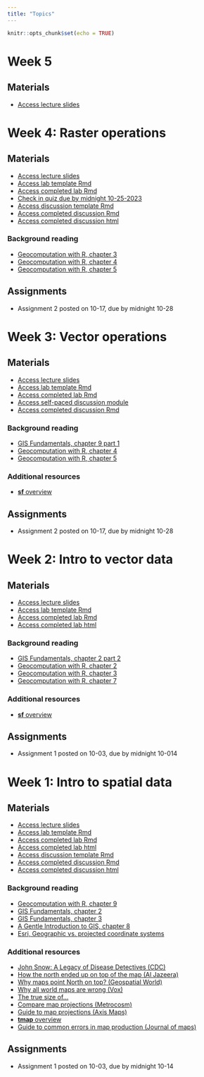 ```yaml
---
title: "Topics"
---
```


```r
knitr::opts_chunk$set(echo = TRUE)
```

# Week 5
## Materials
-   [Access lecture slides](lectures/week4.pdf) 
<!-- -   [Access discussion template Rmd](discussion/week5_skeleton.Rmd) -->


# Week 4: Raster operations
## Materials
-   [Access lecture slides](lectures/week4.pdf) 
-   [Access lab template Rmd](labs/week4-template.Rmd)
-   [Access completed lab Rmd](labs/week4.Rmd)
-   [Check in quiz due by midnight 10-25-2023](https://forms.gle/WrVEYtckwERWCnfz8)
-   [Access discussion template Rmd](discussion/week4_skeleton.Rmd)
-   [Access completed discussion Rmd](discussion/week4_discussion.Rmd)
-   [Access completed discussion html](discussion/week4_discussion.html)

### Background reading
-   [Geocomputation with R, chapter 3](https://geocompr.robinlovelace.net/attr.html)
-   [Geocomputation with R, chapter 4](https://geocompr.robinlovelace.net/spatial-operations.html)
-   [Geocomputation with R, chapter 5](https://geocompr.robinlovelace.net/geometry-operations.html)

## Assignments
-   Assignment 2 posted on 10-17, due by midnight 10-28

# Week 3: Vector operations
## Materials
-   [Access lecture slides](lectures/week3.pdf) 
-   [Access lab template Rmd](labs/week3-template.Rmd)
-   [Access completed lab Rmd](labs/week3.Rmd)
-   [Access self-paced discussion module](discussion/week3.swc)
-   [Access completed discussion Rmd](discussion/week3_discussion.Rmd)

### Background reading
-   [GIS Fundamentals, chapter 9 part 1](readings/Bolstad-chapter9-part1.pdf)
-   [Geocomputation with R, chapter 4](https://geocompr.robinlovelace.net/spatial-operations.html)
-   [Geocomputation with R, chapter 5](https://geocompr.robinlovelace.net/geometry-operations.html) 

### Additional resources 
-   [**sf** overview](https://r-spatial.github.io/sf/index.html) 

## Assignments
-   Assignment 2 posted on 10-17, due by midnight 10-28

# Week 2: Intro to vector data
## Materials
-   [Access lecture slides](lectures/week2.pdf) 
-   [Access lab template Rmd](labs/week2-template.Rmd)
-   [Access completed lab Rmd](labs/week2.Rmd)
-   [Access completed lab html](labs/week2.html)

### Background reading
-   [GIS Fundamentals, chapter 2 part 2](readings/Bolstad-chapter2-part2.pdf)
-   [Geocomputation with R, chapter 2](https://geocompr.robinlovelace.net/spatial-class.html)
-   [Geocomputation with R, chapter 3](https://geocompr.robinlovelace.net/attr.html) 
-   [Geocomputation with R, chapter 7](https://r.geocompx.org/reproj-geo-data)

### Additional resources 
-   [**sf** overview](https://r-spatial.github.io/sf/index.html) 

## Assignments
-   Assignment 1 posted on 10-03, due by midnight 10-014

# Week 1: Intro to spatial data
## Materials
-   [Access lecture slides](lectures/week1.pdf)
-   [Access lab template Rmd](labs/week1-template.Rmd)
-   [Access completed lab Rmd](labs/week1.Rmd)
-   [Access completed lab html](labs/week1.html)
-   [Access discussion template Rmd](discussion/week1_skeleton.Rmd)
-   [Access completed discussion Rmd](discussion/week1_discussion.Rmd)
-   [Access completed discussion html](discussion/week1_discussion.html)

### Background reading
-   [Geocomputation with R, chapter 9](https://geocompr.robinlovelace.net/adv-map.html)
-   [GIS Fundamentals, chapter 2](readings/Bolstad-chapter2-part1.pdf)
-   [GIS Fundamentals, chapter 3](readings/Bolstad-chapter3.pdf)
-   [A Gentle Introduction to GIS, chapter 8](https://docs.qgis.org/3.16/en/docs/gentle_gis_introduction/coordinate_reference_systems.html)
-   [Esri, Geographic vs. projected coordinate systems](https://www.esri.com/arcgis-blog/products/arcgis-pro/mapping/gcs_vs_pcs/#:~:text=What%20is%20the%20difference%20between,map%20or%20a%20computer%20screen.)

### Additional resources
-   [John Snow: A Legacy of Disease Detectives (CDC)](https://blogs.cdc.gov/publichealthmatters/2017/03/a-legacy-of-disease-detectives/)
-   [How the north ended up on top of the map (Al Jazeera)](http://america.aljazeera.com/opinions/2014/2/maps-cartographycolonialismnortheurocentricglobe.html)
-   [Why maps point North on top? (Geospatial World)](https://www.geospatialworld.net/blogs/why-maps-point-north-on-top/)
-   [Why all world maps are wrong (Vox)](https://www.youtube.com/watch?v=kIID5FDi2JQ&t=3s)
-   [The true size of...](https://www.thetruesize.com/#?borders=1~!MTc4MDE0MDY.MzM4MTc4*MzYwMDAwMDA(MA~!CONTIGUOUS_US*MTAwMjQwNzU.MjUwMjM1MTc(MTc1)MA~!IN*NTI2NDA1MQ.Nzg2MzQyMQ)Mg~!CN*OTkyMTY5Nw.NzMxNDcwNQ(MjI1)MQ)
-   [Compare map projections (Metrocosm)](http://metrocosm.com/compare-map-projections.html)
-   [Guide to map projections (Axis Maps)](https://www.axismaps.com/guide/map-projections)
-   [**tmap** overview](https://r-tmap.github.io/tmap-book/)
-   [Guide to common errors in map production (Journal of maps)](https://files.taylorandfrancis.com/TJOM-suppmaterial-quick-guide.pdf)

## Assignments
-   Assignment 1 posted on 10-03, due by midnight 10-14

<!-- # Week 10: Active remote sensing -->
<!-- ## Lecture -->
<!-- ### Class materials -->
<!-- -   [Access lecture slides](lectures/week10.pdf) -->

<!-- ### Lab -->
<!-- -   [Optional LiDAR lab from EarthLab](https://www.earthdatascience.org/courses/use-data-open-source-python/data-stories/what-is-lidar-data/explore-lidar-point-clouds-plasio/) -->

<!-- ### Background reading -->
<!-- -   [Remote Sensing of the Environment, chapter 9](readings/Jensen-chapter9.pdf)\ -->
<!-- -   [Introduction to Lidar Remote Sensing Data (EarthLab)](https://www.earthdatascience.org/courses/use-data-open-source-python/data-stories/what-is-lidar-data/)\ -->
<!-- -  [Introduction to Interpreting Digital RADAR Images (MicroImages Inc.)](readings/MicroImages-RADAR-tutorial.pdf)  -->


<!-- ## Assignments -->
<!-- -   Assignment 4 posted on 11-16, due by midnight 12-03 -->



<!-- # Week 9: Image classification -->
<!-- ## Lecture -->
<!-- ### Class materials -->
<!-- -   [Access lecture slides](lectures/week9.pdf) -->

<!-- ## Lab -->
<!-- ### Class materials -->
<!-- -   [Download data](https://drive.google.com/drive/folders/1ON8FbDqcTjg2PKHmNGgyN7odTqpOnXla?usp=sharing) -->
<!-- -   [Access lab Rmd](labs/week9.Rmd)\ -->
<!-- -   [Access lab html](labs/week9.html) -->

<!-- ## Assignments -->
<!-- -   Assignment 4 posted on 11-16, due by midnight 12-03 -->

<!-- # Week 8: Remote sensing of vegetation -->
<!-- ## Lecture -->
<!-- ### Class materials -->
<!-- -   [Access lecture slides](lectures/week8.pdf) -->

<!-- ## Lab -->
<!-- ### Class materials -->
<!-- -   [Download data](https://drive.google.com/file/d/1e9ZwWoC6kmqy5r7WtDOkabYa02jMx_sd/view?usp=sharing) -->
<!-- -   [Access lab outline Rmd](labs/week8-outline.Rmd) -->
<!-- -   [Access lab Rmd](labs/week8.Rmd) -->
<!-- -   [Access lab html](labs/week8.html)\ -->


<!-- ### Background reading -->
<!-- -   [Remote Sensing of the Environment, chapter 10](readings/Jensen-chapter10.pdf) -->

<!-- **Note:** expert panel on hyperspectral remote sensing on Monday -->

<!-- ## Assignments -->
<!-- -   Assignment 4 posted on 11-16, due by midnight 12-03 -->

<!-- # Week 7: RS data collection -->
<!-- ## Lecture -->
<!-- ### Monday -->
<!-- -   [Access lecture slides](lectures/week7.pdf) -->
<!-- -   [Access lab Rmd](labs/week5.Rmd) -->
<!-- -   [Access lab html](labs/week5.html)\ -->
<!-- -   [CHECK IN](https://forms.gle/ugih7kuJrhSTaQgQ7) -->

<!-- ### Wednesday -->
<!-- -   [Access lecture slides](lectures/week7-pt2.pdf) -->
<!-- -   [EOSDIS Worldview](https://worldview.earthdata.nasa.gov/?l=Reference_Labels_15m(hidden),Reference_Features_15m(hidden),Coastlines_15m,MODIS_Terra_SurfaceReflectance_Bands121,MODIS_Terra_CorrectedReflectance_Bands721,MODIS_Terra_CorrectedReflectance_Bands367&lg=true&l1=Reference_Labels_15m(hidden),Reference_Features_15m(hidden),Coastlines_15m,MODIS_Terra_CorrectedReflectance_TrueColor&lg1=true&ca=true&cv=39&t=2022-11-01-T22%3A42%3A21Z&t1=2022-11-01-T22%3A42%3A21Z) -->
<!-- -   [MODIS specifications](https://modis.gsfc.nasa.gov/about/specifications.php) -->
<!-- -   [CHECK IN](https://forms.gle/A928QG79MmUQtdzJ6) -->

<!-- ### Background reading -->
<!-- -   [Why is that forest red and cloud blue? (NASA Earth Observatory)](https://earthobservatory.nasa.gov/features/FalseColor) -->
<!-- -   [Remote Sensing of the Environment, chapter 1](readings/Jensen-chapter1.pdf) -->
<!-- -   [Remote Sensing of the Environment, chapter 2](readings/Jensen-chapter2.pdf) -->

<!-- ## Assignments -->
<!-- -   Assignment 3 posted on 10-26, due by midnight 11-12 -->


<!-- # Week 6: Intro to remote sensing -->
<!-- ## Lecture -->
<!-- ### Class materials -->
<!-- -   [Access lecture slides](lectures/week6.pdf) -->

<!-- ## Lab -->
<!-- -   No class on Wednesday 11/2 -->

<!-- ## Assignments -->
<!-- -   Assignment 3 posted on 10-26, due by midnight 11-12 -->

<!-- # Week 5: Raster operations -->
<!-- ## Lecture -->
<!-- ### Class materials -->
<!-- -   [Access lecture slides](lectures/week5.pdf) -->

<!-- ## Lab -->
<!-- ### Class materials  -->
<!-- -   [Access lab Rmd](labs/week5.Rmd) -->
<!-- -   [Access lab html](labs/week5.html) -->

<!-- ### Background reading -->
<!-- -   [Geocomputation with R, chapter 3](https://geocompr.robinlovelace.net/attr.html)   -->
<!-- -   [Geocomputation with R, chapter 4](https://geocompr.robinlovelace.net/spatial-operations.html) -->
<!-- -   [Geocomputation with R, chapter 5](https://geocompr.robinlovelace.net/geometry-operations.html) -->

<!-- ## Assignments -->
<!-- -   Assignment 3 posted on 10-26, due by midnight 11-12 -->


<!-- # Week 4: Expert panel + vector operations (cont'd) -->
<!-- ## Lecture -->
<!-- ### Class materials -->
<!-- -   [Access spatial data science expert panel slides](lectures/week4.pdf) -->

<!-- ## Lab -->
<!-- ### Class materials (continued from week 3) -->
<!-- -   [Access lab Rmd](labs/week3.Rmd) -->
<!-- -   [Access lab html](labs/week3.html) -->

<!-- ### Background reading (continued from week 3) -->
<!-- -   [Geocomputation with R, chapter 4](https://geocompr.robinlovelace.net/spatial-operations.html) -->
<!-- -   [Geocomputation with R, chapter 5](https://geocompr.robinlovelace.net/geometry-operations.html) -->

<!-- ### Additional resources -->
<!-- -   [**sf** overview](https://r-spatial.github.io/sf/index.html) -->

<!-- ## Assignments -->
<!-- -   Assignment 2 posted on 10-12, due by midnight 10-22 -->

<!-- # Week 3: Vector operations -->
<!-- ## Lecture -->
<!-- ### Class materials -->
<!-- -   [Access lecture slides](lectures/week3.pdf) -->

<!-- ### Background reading -->
<!-- -   [GIS Fundamentals, chapter 9 part 1](readings/Bolstad-chapter9-part1.pdf) -->

<!-- ### Additional resources -->
<!-- -   [Douglas-Peucker Algorithm (Cartography Playground)](https://cartography-playground.gitlab.io/playgrounds/douglas-peucker-algorithm/)   -->
<!-- -   [Visvalingam's Algorithm (Mike Bostok)](https://bost.ocks.org/mike/simplify/ -->
<!-- ) -->

<!-- ## Lab -->
<!-- ### Class materials -->
<!-- -   [CHECK IN](https://forms.gle/zrj8V6HyL9ro4Xmn7) -->
<!-- -   [Access lab Rmd](labs/week3.Rmd) -->
<!-- -   [Access lab html](labs/week3.html) -->

<!-- ### Background reading -->
<!-- -   [Geocomputation with R, chapter 4](https://geocompr.robinlovelace.net/spatial-operations.html) -->
<!-- -   [Geocomputation with R, chapter 5](https://geocompr.robinlovelace.net/geometry-operations.html) -->

<!-- ### Additional resources -->
<!-- -   [**sf** overview](https://r-spatial.github.io/sf/index.html) -->

<!-- ## Assignments -->
<!-- -   Assignment 2 posted on 10-12, due by midnight 10-22 -->






